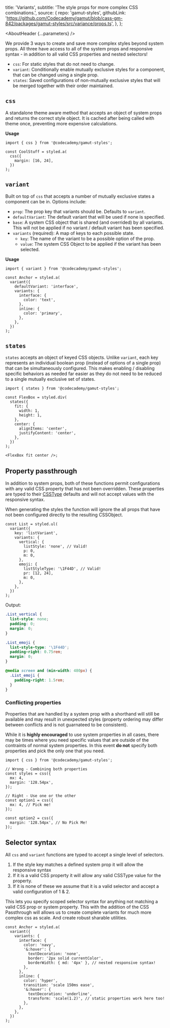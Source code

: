 

  title: 'Variants',
  subtitle: 'The style props for more complex CSS combinations.',
  source: {
    repo: 'gamut-styles',
    githubLink:
      'https://github.com/Codecademy/gamut/blob/cass-gm-842/packages/gamut-styles/src/variance/props.ts',
  },
};

<Meta title="Foundations/System/Variants" />

<AboutHeader {...parameters} />

We provide 3 ways to create and save more complex styles beyond system props. All three have access to all of the system props and responsive syntax - in addition to all valid CSS properties and nested selectors!

- `css`: For static styles that do not need to change.
- `variant`: Conditionally enable mutually exclusive styles for a component, that can be changed using a single prop.
- `states`: Saved configurations of non-mutually exclusive styles that will be merged together with their order maintained.

## `css`

A standalone theme aware method that accepts an object of system props and returns the correct style object. It is cached after being called with theme once, preventing more expensive calculations.

**Usage**

```tsx
import { css } from '@codecademy/gamut-styles';

const CoolStuff = styled.a(
  css({
    margin: [16, 24],
  })
);
```

## `variant`

Built on top of `css` that accepts a number of mutually exclusive states a component can be in. Options include:

- `prop`: The prop key that variants should be. Defaults to `variant`.
- `defaultVariant`: The default variant that will be used if none is specified.
- `base`: A system CSS object that is shared (and overrided) by all variants. This will not be applied if no variant / default variant has been specified.
- `variants` (required): A map of keys to each possible state.
  - `key`: The name of the variant to be a possible option of the prop.
  - `value`: The system CSS Object to be applied if the variant has been selected.

**Usage**

```tsx
import { variant } from '@codecademy/gamut-styles';

const Anchor = styled.a(
  variant({
    defaultVariant: 'interface',
    variants: {
      interface: {
        color: 'text',
      },
      inline: {
        color: 'primary',
      },
    },
  })
);
```

## `states`

`states` accepts an object of keyed CSS objects. Unlike `variant`, each key represents an individual boolean prop (instead of options of a single prop) that can be simultaneously configured. This makes enabling / disabling specific behaviors as needed far easier as they do not need to be reduced to a single mutually exclusive set of states.

```tsx
import { states } from '@codecademy/gamut-styles';

const FlexBox = styled.div(
  states({
    fit: {
      width: 1,
      height: 1,
    },
    center: {
      alignItems: 'center',
      justifyContent: 'center',
    },
  })
);

<FlexBox fit center />;
```

## Property passthrough

In addition to system props, both of these functions permit configurations with any valid CSS property that has not been overridden. These properties are typed to their [CSSType](https://github.com/frenic/csstype#csstype) defaults and will not accept values with the responsive syntax.

When generating the styles the function will ignore the all props that have not been configured directly to the resulting CSSObject.

```tsx
const List = styled.ul(
  variant({
    key: 'listVariant',
    variants: {
      vertical: {
        listStyle: 'none', // Valid!
        p: 0,
        m: 0,
      },
      emoji: {
        listStyleType: '\1F44D', // Valid!
        pr: [12, 24],
        m: 0,
      },
    },
  })
);
```

Output:

```css
.List_vertical {
  list-style: none;
  padding: 0;
  margin: 0;
}

.List_emoji {
  list-style-type: '\1F44D';
  padding-right: 0.75rem;
  margin: 0;
}

@media screen and (min-width: 480px) {
  .List_emoji {
    padding-right: 1.5rem;
  }
}
```

### Conflicting properties

Properties that are handled by a system prop with a shorthand will still be available and may result in unexpected styles (property ordering may differ between conflicts and is not guarnateed to be consistent).

While it is **highly encouraged** to use system properties in all cases, there may be times where you need specific values that are outside of the contraints of normal system properties. In this event **do not** specify both properties and pick the only one that you need.

```tsx
import { css } from '@codecademy/gamut-styles';

// Wrong - Combining both properties
const styles = css({
  mx: 4,
  margin: '128.54px',
});

// Right - Use one or the other
const option1 = css({
  mx: 4, // Pick me!
});

const option2 = css({
  margin: '128.54px', // No Pick Me!
});
```

## Selector syntax

All `css` and `variant` functions are typed to accept a single level of selectors.

1. If the style key matches a defined system prop it will allow the responsive syntax
2. If it is a valid CSS property it will allow any valid CSSType value for the property.
3. If it is none of these we assume that it is a valid selector and accept a valid configuration of 1 & 2.

This lets you specify scoped selector syntax for anything not matching a valid CSS prop or system property. This with the addition of the CSS Passthrough will allows us to create complete variants for much more complex css as scale. And create robust sharable utilities.

```tsx
const Anchor = styled.a(
  variant({
    variants: {
      interface: {
        color: 'navy',
        '&:hover': {
          textDecoration: 'none',
          border: '2px solid currentColor',
          borderWidth: { md: '4px' }, // nested responsive syntax!
        },
      },
      inline: {
        color: 'hyper',
        transition: 'scale 150ms ease',
        '&:hover': {
          textDecoration: 'underline',
          transform: 'scale(1.2)', // static properties work here too!
        },
      },
    },
  })
);
```
